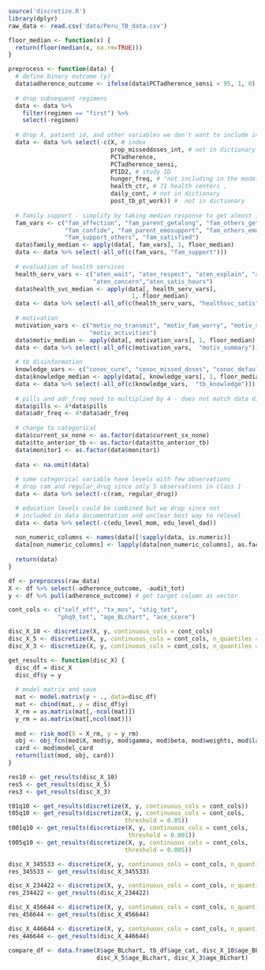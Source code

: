 ```r
source('discretize.R')
library(dplyr)
raw_data <- read.csv('data/Peru_TB_data.csv')

floor_median <- function(x) {
  return(floor(median(x, na.rm=TRUE)))
}

preprocess <- function(data) {
  # define binary outcome (y)
  data$adherence_outcome <- ifelse(data$PCTadherence_sensi < 95, 1, 0)
  
  # drop subsequent regimens
  data <- data %>%
    filter(regimen == "first") %>%
    select(-regimen)
  
  # drop X, patient id, and other variables we don't want to include in our model
  data <- data %>% select(-c(X, # index
                             prop_misseddoses_int, # not in dictionary
                             PCTadherence,
                             PCTadherence_sensi,
                             PTID2, # study ID
                             hunger_freq, # "not including in the model"
                             health_ctr, # 71 health centers ,
                             daily_cont, # not in dictionary
                             post_tb_pt_work)) #  not in dictionary
  
  # family support - simplify by taking median response to get almost integer value
  fam_vars <- c("fam_affection", "fam_parent_getalong", "fam_others_getalong",
                "fam_confide", "fam_parent_emosupport", "fam_others_emosupport",
                "fam_support_others", "fam_satisfied")
  data$family_median <- apply(data[, fam_vars], 1, floor_median)
  data <- data %>% select(-all_of(c(fam_vars, "fam_support")))
  
  # evaluation of health services
  health_serv_vars <- c("aten_wait", "aten_respect", "aten_explain", "aten_space",
                        "aten_concern","aten_satis_hours")
  data$health_svc_median <- apply(data[, health_serv_vars],
                                   1, floor_median)
  data <- data %>% select(-all_of(c(health_serv_vars, "healthsvc_satis")))
  
  # motivation
  motivation_vars <- c("motiv_no_transmit", "motiv_fam_worry", "motiv_study_work",
                       "motiv_activities")
  data$motiv_median <- apply(data[, motivation_vars], 1, floor_median)
  data <- data %>% select(-all_of(c(motivation_vars,  "motiv_summary")))
  
  # tb disinformation
  knowledge_vars <- c("conoc_cure", "conoc_missed_doses", "conoc_default")
  data$knowledge_median <- apply(data[, knowledge_vars], 1, floor_median)
  data <- data %>% select(-all_of(c(knowledge_vars,  "tb_knowledge")))
  
  # pills and adr_freq need to multiplied by 4 - does not match data dictionary
  data$pills <- 4*data$pills
  data$adr_freq <- 4*data$adr_freq
  
  # change to categorical
  data$current_sx_none <- as.factor(data$current_sx_none)
  data$tto_anterior_tb <- as.factor(data$tto_anterior_tb)
  data$monitor1 <- as.factor(data$monitor1)
  
  data <- na.omit(data)
  
  # some categorical variable have levels with few observations
  # drop ram and regular_drug since only 5 observations in class 1
  data <- data %>% select(-c(ram, regular_drug))

  # education levels could be combined but we drop since not
  # included in data documentation and unclear best way to relevel
  data <- data %>% select(-c(edu_level_mom, edu_level_dad))
  
  non_numeric_columns <- names(data)[!sapply(data, is.numeric)]
  data[non_numeric_columns] <- lapply(data[non_numeric_columns], as.factor)
  
  return(data)
}

df <- preprocess(raw_data)
X <- df %>% select(-adherence_outcome, -audit_tot) 
y <- df %>% pull(adherence_outcome) # get target column as vector

cont_cols <- c("self_eff", "tx_mos", "stig_tot",
              "phq9_tot", "age_BLchart", "ace_score")
```


```r
disc_X_10 <- discretize(X, y, continuous_cols = cont_cols)
disc_X_5 <- discretize(X, y, continuous_cols = cont_cols, n_quantiles = rep(5, length(cont_cols)))
disc_X_3 <- discretize(X, y, continuous_cols = cont_cols, n_quantiles = rep(3, length(cont_cols)))
```

```r
get_results <- function(disc_X) {
  disc_df = disc_X
  disc_df$y = y
  
  # model matrix and save
  mat <- model.matrix(y ~ ., data=disc_df)
  mat <- cbind(mat, y = disc_df$y)
  X_rm = as.matrix(mat[,-ncol(mat)])
  y_rm = as.matrix(mat[,ncol(mat)])
    
  mod <- risk_mod(X = X_rm, y = y_rm)
  obj <- obj_fcn(mod$X, mod$y, mod$gamma, mod$beta, mod$weights, mod$lambda0)
  card <- mod$model_card
  return(list(mod, obj, card))
}
```

```r
res10 <- get_results(disc_X_10)
res5 <- get_results(disc_X_5)
res3 <- get_results(disc_X_3)
```

```r
t01q10 <- get_results(discretize(X, y, continuous_cols = cont_cols))
t05q10 <- get_results(discretize(X, y, continuous_cols = cont_cols,  
                                 threshold = 0.05))
t001q10 <- get_results(discretize(X, y, continuous_cols = cont_cols,
                                  threshold = 0.001))
t005q10 <- get_results(discretize(X, y, continuous_cols = cont_cols,  
                                 threshold = 0.005))
```

```r
disc_X_345533 <- discretize(X, y, continuous_cols = cont_cols, n_quantiles=c(3,4,5,5,3,3))
res_345533 <- get_results(disc_X_345533)

disc_X_234422 <- discretize(X, y, continuous_cols = cont_cols, n_quantiles=c(2,3,4,4,2,2))
res_234422 <- get_results(disc_X_234422)

disc_X_456644 <- discretize(X, y, continuous_cols = cont_cols, n_quantiles=c(4,5,6,6,4,4))
res_456644 <- get_results(disc_X_456644)

disc_X_446644 <- discretize(X, y, continuous_cols = cont_cols, n_quantiles=c(4,4,6,6,4,4))
res_446644 <- get_results(disc_X_446644)
```

```r
compare_df <- data.frame(X$age_BLchart, tb_df$age_cat, disc_X_10$age_BLchart,
                         disc_X_5$age_BLchart, disc_X_3$age_BLchart)
```